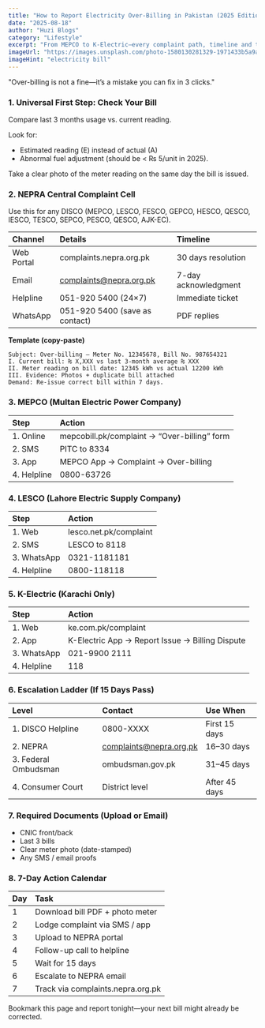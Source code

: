 ```yaml
---
title: "How to Report Electricity Over-Billing in Pakistan (2025 Edition)"
date: "2025-08-18"
author: "Huzi Blogs"
category: "Lifestyle"
excerpt: "From MEPCO to K-Electric—every complaint path, timeline and template in one place."
imageUrl: "https://images.unsplash.com/photo-1580130281329-1971433b5a9a?q=80&w=2070&auto=format&fit=crop&ixlib=rb-4.0.3&ixid=M3wxMjA3fDB8MHxwaG90by1wYWdlfHx8fGVufDB8fHx8fA%3D%3D"
imageHint: "electricity bill"
---
```


"Over-billing is not a fine—it’s a mistake you can fix in 3 clicks."

### 1. Universal First Step: Check Your Bill

Compare last 3 months usage vs. current reading.

Look for:
- Estimated reading (E) instead of actual (A)
- Abnormal fuel adjustment (should be < ₨ 5/unit in 2025).

Take a clear photo of the meter reading on the same day the bill is issued.

### 2. NEPRA Central Complaint Cell

Use this for any DISCO (MEPCO, LESCO, FESCO, GEPCO, HESCO, QESCO, IESCO, TESCO, SEPCO, PESCO, QESCO, AJK-EC).

| Channel    | Details                      | Timeline           |
| :--------- | :--------------------------- | :----------------- |
| Web Portal | complaints.nepra.org.pk      | 30 days resolution |
| Email      | complaints@nepra.org.pk      | 7-day acknowledgment |
| Helpline   | 051-920 5400 (24×7)          | Immediate ticket   |
| WhatsApp   | 051-920 5400 (save as contact) | PDF replies        |

**Template (copy-paste)**
```
Subject: Over-billing – Meter No. 12345678, Bill No. 987654321
I. Current bill: ₨ X,XXX vs last 3-month average ₨ XXX
II. Meter reading on bill date: 12345 kWh vs actual 12200 kWh
III. Evidence: Photos + duplicate bill attached
Demand: Re-issue correct bill within 7 days.
```

### 3. MEPCO (Multan Electric Power Company)

| Step     | Action                                |
| :------- | :------------------------------------ |
| 1. Online  | mepcobill.pk/complaint → “Over-billing” form |
| 2. SMS     | PITC <space> to 8334                |
| 3. App     | MEPCO App → Complaint → Over-billing |
| 4. Helpline| 0800-63726                            |

### 4. LESCO (Lahore Electric Supply Company)

| Step     | Action                       |
| :------- | :--------------------------- |
| 1. Web     | lesco.net.pk/complaint       |
| 2. SMS     | LESCO <space> to 8118        |
| 3. WhatsApp| 0321-1181181                 |
| 4. Helpline| 0800-118118                  |

### 5. K-Electric (Karachi Only)

| Step     | Action                                 |
| :------- | :------------------------------------- |
| 1. Web     | ke.com.pk/complaint                    |
| 2. App     | K-Electric App → Report Issue → Billing Dispute |
| 3. WhatsApp| 021-9900 2111                      |
| 4. Helpline| 118                                  |

### 6. Escalation Ladder (If 15 Days Pass)

| Level          | Contact                     | Use When      |
| :------------- | :-------------------------- | :------------ |
| 1. DISCO Helpline | 0800-XXXX                   | First 15 days |
| 2. NEPRA         | complaints@nepra.org.pk     | 16–30 days    |
| 3. Federal Ombudsman | ombudsman.gov.pk              | 31–45 days    |
| 4. Consumer Court  | District level              | After 45 days |

### 7. Required Documents (Upload or Email)

- CNIC front/back
- Last 3 bills
- Clear meter photo (date-stamped)
- Any SMS / email proofs

### 8. 7-Day Action Calendar

| Day | Task                               |
| :-- | :--------------------------------- |
| 1   | Download bill PDF + photo meter    |
| 2   | Lodge complaint via SMS / app      |
| 3   | Upload to NEPRA portal             |
| 4   | Follow-up call to helpline         |
| 5   | Wait for 15 days                   |
| 6   | Escalate to NEPRA email            |
| 7   | Track via complaints.nepra.org.pk |

Bookmark this page and report tonight—your next bill might already be corrected.
